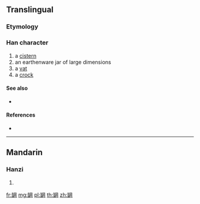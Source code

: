 {{character info/new}}
==Translingual==

===Etymology===
{{Han compound|缶|岡|c1=s|c2=p|t1=pottery|ls=psc}}

===Han character===
{{Han char|rn=121|rad=缶|as=08|sn=14|four=|canj=OUBTU}}

# a [[cistern]]
# an earthenware jar of large dimensions
# a [[vat]]
# a [[crock]]

====See also====
* {{l|mul|池}}

====References====
* {{Han ref|kx=0945.360|dkj=28158|dj=1386.100|hdz=52937.210|uh=7F41|ud=32577}}

----

==Mandarin==

===Hanzi===
{{cmn-hanzi|pin=[[gāng]] ([[gang1]]), [[wáng]] ([[wang2]])|wg=kang<sup>1</sup>, wang<sup>2</sup>}}

# {{defn|lang=cmn|sort=缶08}}

[[fr:罁]]
[[mg:罁]]
[[pl:罁]]
[[th:罁]]
[[zh:罁]]